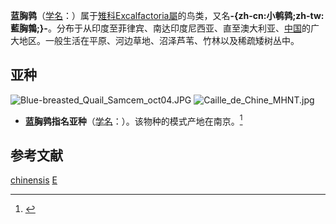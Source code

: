 {{noteTA
|T=zh-cn:蓝胸鹑; zh-tw:小鵪鶉; 
|1=zh-cn:蓝胸鹑; zh-tw:小鵪鶉; 
}}
{{refimprove|time=2018-07-28}} 
{{speciesbox
| name = 蓝胸鹑
| status = LC
| status_system = IUCN3.1
| image = Excalfactoria chinensis (aka).jpg
| image_width = 250px
| genus = Excalfactoria
| species = chinensis
| authority = ([[卡尔·林奈|Linnaeus]])<ref name='id1655'>{{cite web| url =http://www.bioinfo.cn/db05/BjdwSpecies.php?action=view&id=1655| title =蓝胸鹑| work =《中国动物物种编目数据库》| publisher =中国科学院微生物研究所| author =中国科学院动物研究所| accessdate =2009-04-04| deadurl =yes| archiveurl =https://web.archive.org/web/20160305062052/http://www.bioinfo.cn/db05/BjdwSpecies.php?action=view&id=1655| archivedate =2016-03-05}}</ref>
| synonyms =
* ''Synoicus chinensis''
* ''Coturnix chinensis''
}}

'''蓝胸鹑'''（[[学名|学名]]：{{lang|la|''Excalfactoria chinensis''}}）属于[[雉科|雉科]][[Excalfactoria屬|Excalfactoria屬]]的鸟类，又名'''-{zh-cn:小鹌鹑;zh-tw:藍胸鶉;}-'''。分布于从印度至菲律宾、南达印度尼西亚、直至澳大利亚、[[中国|中国]]的广大地区。一般生活在平原、河边草地、沼泽芦苇、竹林以及稀疏矮树丛中。

== 亚种 ==
[[File:Blue-breasted_Quail_Samcem_oct04.JPG|thumb]]
[[File:Caille_de_Chine_MHNT.jpg|thumb]]
* '''蓝胸鹑指名亚种'''（[[学名|学名]]：{{lang|la|''Excalfactoria chinensis chinensis''}}）。该物种的模式产地在南京。<ref name='id1656'>{{cite web| url =http://www.bioinfo.cn/db05/BjdwSpecies.php?action=view&id=1656| title =蓝胸鹑指名亚种| work =《中国动物物种编目数据库》| publisher =中国科学院微生物研究所| author =中国科学院动物研究所| accessdate =2009-04-04| deadurl =yes| archiveurl =https://web.archive.org/web/20160305035913/http://www.bioinfo.cn/db05/BjdwSpecies.php?action=view&id=1656| archivedate =2016-03-05}}</ref>

== 参考文献 ==
{{reflist}}

{{commons category|Coturnix chinensis}}
{{wikispecies|Coturnix chinensis}}
{{Taxonbar|from=Q244429}}

[[Category:鹑属|chinensis]]
[[Category:1766年描述的鳥類|E]]

{{鸡形目小作品}}